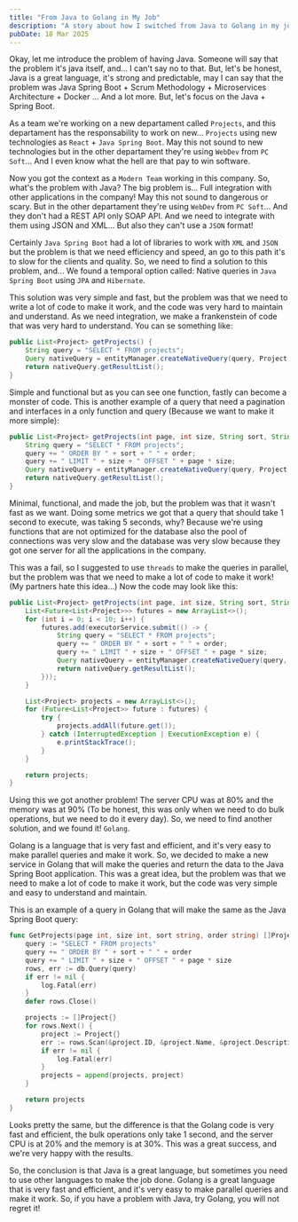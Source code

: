 ```yaml
---
title: "From Java to Golang in My Job"
description: "A story about how I switched from Java to Golang in my job"
pubDate: 18 Mar 2025
---
```


Okay, let me introduce the problem of having Java. Someone will say that the problem it's java itself, and... I can't say no to that. But, let's be honest, Java is a great language, it's strong and predictable, may I can say that the problem was Java Spring Boot + Scrum Methodology + Microservices Architecture + Docker ... And a lot more. But, let's focus on the Java + Spring Boot.

As a team we're working on a new departament called `Projects`, and this departament has the responsability to work on new... `Projects` using new technologies as `React` + `Java Spring Boot`. May this not sound to new technologies but in the other departament they're using `WebDev` from `PC Soft`... And I even know what the hell are that pay to win software.

Now you got the context as a `Modern Team` working in this company. So, what's the problem with Java? The big problem is... Full integration with other applications in the company! May this not sound to dangerous or scary. But in the other departament they're using `WebDev` from `PC Soft`... And they don't had a REST API only SOAP API. And we need to integrate with them using JSON and XML... But also they can't use a `JSON` format!

Certainly `Java Spring Boot` had a lot of libraries to work with `XML` and `JSON` but the problem is that we need efficiency and speed, an go to this path it's to slow for the clients and quality. So, we need to find a solution to this problem, and... We found a temporal option called: Native queries in `Java Spring Boot` using `JPA` and `Hibernate`.

This solution was very simple and fast, but the problem was that we need to write a lot of code to make it work, and the code was very hard to maintain and understand. As we need integration, we make a frankenstein of code that was very hard to understand. You can se something like:

```java
public List<Project> getProjects() {
    String query = "SELECT * FROM projects";
    Query nativeQuery = entityManager.createNativeQuery(query, Project.class);
    return nativeQuery.getResultList();
}
```

Simple and functional but as you can see one function, fastly can become a monster of code. This is another example of a query that need a pagination and interfaces in a only function and query (Because we want to make it more simple):

```java
public List<Project> getProjects(int page, int size, String sort, String order) {
    String query = "SELECT * FROM projects";
    query += " ORDER BY " + sort + " " + order;
    query += " LIMIT " + size + " OFFSET " + page * size;
    Query nativeQuery = entityManager.createNativeQuery(query, Project.class);
    return nativeQuery.getResultList();
}
```

Minimal, functional, and made the job, but the problem was that it wasn't fast as we want. Doing some metrics we got that a query that should take 1 second to execute, was taking 5 seconds, why? Because we're using functions that are not optimized for the database also the pool of connections was very slow and the database was very slow because they got one server for all the applications in the company.

This was a fail, so I suggested to use `threads` to make the queries in parallel, but the problem was that we need to make a lot of code to make it work! (My partners hate this idea...) Now the code may look like this:

```java
public List<Project> getProjects(int page, int size, String sort, String order) {
    List<Future<List<Project>>> futures = new ArrayList<>();
    for (int i = 0; i < 10; i++) {
        futures.add(executorService.submit(() -> {
            String query = "SELECT * FROM projects";
            query += " ORDER BY " + sort + " " + order;
            query += " LIMIT " + size + " OFFSET " + page * size;
            Query nativeQuery = entityManager.createNativeQuery(query, Project.class);
            return nativeQuery.getResultList();
        }));
    }

    List<Project> projects = new ArrayList<>();
    for (Future<List<Project>> future : futures) {
        try {
            projects.addAll(future.get());
        } catch (InterruptedException | ExecutionException e) {
            e.printStackTrace();
        }
    }

    return projects;
}
```

Using this we got another problem! The server CPU was at 80% and the memory was at 90% (To be honest, this was only when we need to do bulk operations, but we need to do it every day). So, we need to find another solution, and we found it! `Golang`.

Golang is a language that is very fast and efficient, and it's very easy to make parallel queries and make it work. So, we decided to make a new service in Golang that will make the queries and return the data to the Java Spring Boot application. This was a great idea, but the problem was that we need to make a lot of code to make it work, but the code was very simple and easy to understand and maintain.

This is an example of a query in Golang that will make the same as the Java Spring Boot query:

```go
func GetProjects(page int, size int, sort string, order string) []Project {
    query := "SELECT * FROM projects"
    query += " ORDER BY " + sort + " " + order
    query += " LIMIT " + size + " OFFSET " + page * size
    rows, err := db.Query(query)
    if err != nil {
        log.Fatal(err)
    }
    defer rows.Close()

    projects := []Project{}
    for rows.Next() {
        project := Project{}
        err := rows.Scan(&project.ID, &project.Name, &project.Description)
        if err != nil {
            log.Fatal(err)
        }
        projects = append(projects, project)
    }

    return projects
}
```

Looks pretty the same, but the difference is that the Golang code is very fast and efficient, the bulk operations only take 1 second, and the server CPU is at 20% and the memory is at 30%. This was a great success, and we're very happy with the results.

So, the conclusion is that Java is a great language, but sometimes you need to use other languages to make the job done. Golang is a great language that is very fast and efficient, and it's very easy to make parallel queries and make it work. So, if you have a problem with Java, try Golang, you will not regret it!
